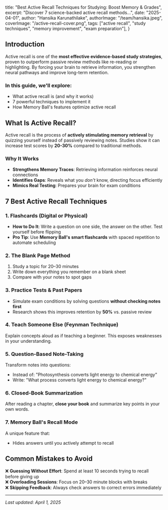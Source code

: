

  title: "Best Active Recall Techniques for Studying: Boost Memory & Grades",
  excerpt: "Discover 7 science-backed active recall methods...",
  date: "2025-04-01",
  author: "Hansika Karunathilake",
  authorImage: "/team/hansika.jpeg",
  coverImage: "/active-recall-cover.png",
  tags: ["active recall", "study techniques", "memory improvement", "exam preparation"],
}


<BlogLayout meta={meta}>

## Introduction

Active recall is one of the **most effective evidence-based study strategies**, proven to outperform passive review methods like re-reading or highlighting. By forcing your brain to retrieve information, you strengthen neural pathways and improve long-term retention.  

### In this guide, we'll explore:
- What active recall is (and why it works)
- 7 powerful techniques to implement it
- How Memory Ball's features optimize active recall

## What Is Active Recall?

Active recall is the process of **actively stimulating memory retrieval** by quizzing yourself instead of passively reviewing notes. Studies show it can increase test scores by **20-30%** compared to traditional methods.

### Why It Works
- **Strengthens Memory Traces**: Retrieving information reinforces neural connections
- **Identifies Gaps**: Reveals what you *don't* know, directing focus efficiently
- **Mimics Real Testing**: Prepares your brain for exam conditions

## 7 Best Active Recall Techniques

### 1. Flashcards (Digital or Physical)

- **How to Do It**: Write a question on one side, the answer on the other. Test yourself before flipping
- **Pro Tip**: Use **Memory Ball's smart flashcards** with spaced repetition to automate scheduling

### 2. The Blank Page Method
1. Study a topic for 20–30 minutes
2. Write down everything you remember on a blank sheet
3. Compare with your notes to spot gaps

### 3. Practice Tests & Past Papers
- Simulate exam conditions by solving questions **without checking notes first**
- Research shows this improves retention by **50%** vs. passive review

### 4. Teach Someone Else (Feynman Technique)
Explain concepts aloud as if teaching a beginner. This exposes weaknesses in your understanding.

### 5. Question-Based Note-Taking
Transform notes into questions:
- Instead of: "Photosynthesis converts light energy to chemical energy"
- Write: "What process converts light energy to chemical energy?"

### 6. Closed-Book Summarization
After reading a chapter, **close your book** and summarize key points in your own words.

### 7. Memory Ball's Recall Mode
A unique feature that:
- Hides answers until you actively attempt to recall

## Common Mistakes to Avoid
❌ **Guessing Without Effort**: Spend at least 10 seconds trying to recall before giving up  
❌ **Overloading Sessions**: Focus on 20–30 minute blocks with breaks  
❌ **Skipping Feedback**: Always check answers to correct errors immediately

---

*Last updated: April 1, 2025*

</BlogLayout>